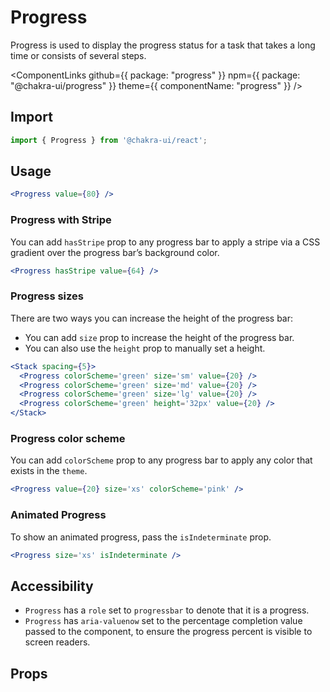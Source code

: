 # Progress

Progress is used to display the progress status for a task that takes a long
time or consists of several steps.

<ComponentLinks
  github={{ package: "progress" }}
  npm={{ package: "@chakra-ui/progress" }}
  theme={{ componentName: "progress" }}
/>

## Import

```js
import { Progress } from '@chakra-ui/react';
```

## Usage

```jsx live
<Progress value={80} />
```

### Progress with Stripe

You can add `hasStripe` prop to any progress bar to apply a stripe via a CSS
gradient over the progress bar’s background color.

```jsx live
<Progress hasStripe value={64} />
```

### Progress sizes

There are two ways you can increase the height of the progress bar:

- You can add `size` prop to increase the height of the progress bar.
- You can also use the `height` prop to manually set a height.

```jsx live
<Stack spacing={5}>
  <Progress colorScheme='green' size='sm' value={20} />
  <Progress colorScheme='green' size='md' value={20} />
  <Progress colorScheme='green' size='lg' value={20} />
  <Progress colorScheme='green' height='32px' value={20} />
</Stack>
```

### Progress color scheme

You can add `colorScheme` prop to any progress bar to apply any color that
exists in the `theme`.

```jsx live
<Progress value={20} size='xs' colorScheme='pink' />
```

### Animated Progress

To show an animated progress, pass the `isIndeterminate` prop.

```jsx live
<Progress size='xs' isIndeterminate />
```

## Accessibility

- `Progress` has a `role` set to `progressbar` to denote that it is a progress.
- `Progress` has `aria-valuenow` set to the percentage completion value passed
  to the component, to ensure the progress percent is visible to screen readers.

## Props

<PropsTable of='Progress' />
